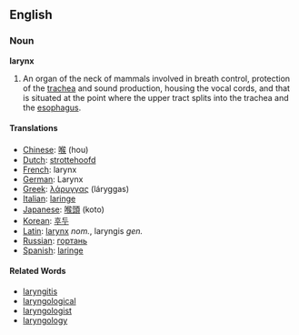 ==English==

===Noun===
'''larynx'''

#An organ of the neck of mammals involved in breath control, protection of the [[trachea]] and sound production, housing the vocal cords, and that is situated at the point where the upper tract splits into the trachea and the [[esophagus]].

====Translations====
*[[Chinese]]: [[喉]] (hou)
*[[Dutch]]: [[strottehoofd]]
*[[French]]: larynx
*[[German]]: Larynx
*[[Greek]]: [[λάρυγγας]] (láryggas)
*[[Italian]]: [[laringe]]
*[[Japanese]]: [[喉頭]] (koto)
*[[Korean]]: [[후두]]
*[[Latin]]: [[larynx]] ''nom.'', laryngis ''gen.''
*[[Russian]]: [[гортань]]
*[[Spanish]]: [[laringe]]

====Related Words====
*[[laryngitis]]
*[[laryngological]]
*[[laryngologist]]
*[[laryngology]]